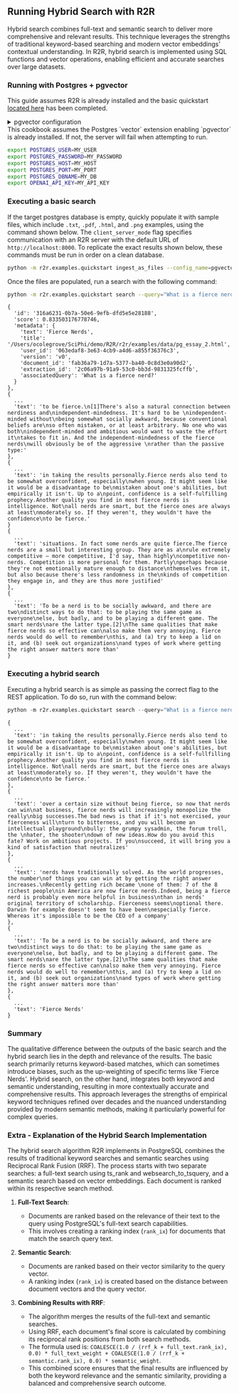
## Running Hybrid Search with R2R

Hybrid search combines full-text and semantic search to deliver more comprehensive and relevant results. This technique leverages the strengths of traditional keyword-based searching and modern vector embeddings' contextual understanding. In R2R, hybrid search is implemented using SQL functions and vector operations, enabling efficient and accurate searches over large datasets.

### Running with Postgres + pgvector

This guide assumes R2R is already installed and the basic quickstart [located here](/getting-started/quickstart) has been completed.


<details>
<summary>pgvector configuration</summary>


By default, R2R ships with hybrid search enabled when using PostgreSQL and pgvector as the vector database provider. To run R2R with Postgres, override the default `config.json` with settings like those shown below:

```json filename="pgvector.json"
{
  "vector_database": {
    "provider": "pgvector",
    "collection_name": "vecs"
  }
}
```

These settings are provided by default in the config file located at `/examples/configs/pgvector.json`. In addition to selecting Postgres as a provider, set the following five Postgres-related environment variables to launch the R2R application with these settings. Execute the bash command shown below with the correct information:

</details>

<Callout>
This cookbook assumes the Postgres `vector` extension enabling `pgvector` is already installed. If not, the server will fail when attempting to run.
</Callout>


```bash filename="bash" copy
export POSTGRES_USER=MY_USER
export POSTGRES_PASSWORD=MY_PASSWORD
export POSTGRES_HOST=MY_HOST
export POSTGRES_PORT=MY_PORT
export POSTGRES_DBNAME=MY_DB
export OPENAI_API_KEY=MY_API_KEY
```

### Executing a basic search

If the target postgres database is empty, quickly populate it with sample files, which include `.txt`, `.pdf`, `.html`, and `.png` examples, using the command shown below. The `client_server_mode` flag specifies communication with an R2R server with the default URL of `http://localhost:8000`. To replicate the exact results shown below, these commands must be run in order on a clean database.

```bash filename="bash" copy
python -m r2r.examples.quickstart ingest_as_files --config_name=pgvector
```

Once the files are populated, run a search with the following command:

```bash filename="bash" copy
python -m r2r.examples.quickstart search --query="What is a fierce nerd?" --config_name=pgvector
```

```plaintext
{
  'id': '316a6231-0b7a-50e6-9efb-dfd5e5e28188', 
  'score': 0.833503176778746, 
  'metadata': {
    'text': 'Fierce Nerds', 
    'title': '/Users/ocolegrove/SciPhi/demo/R2R/r2r/examples/data/pg_essay_2.html', 
    'user_id': '063edaf8-3e63-4cb9-a4d6-a855f36376c3', 
    'version': 'v0', 
    'document_id': 'fab36a79-1d7a-5377-ba40-0c8d3e0a90d2', 
    'extraction_id': '2c06a97b-91a9-53c0-bb3d-9831325fcffb', 
    'associatedQuery': 'What is a fierce nerd?'
  }
},
{
  ...
  'text': 'to be fierce.\n[1]There's also a natural connection between nerdiness and\nindependent-mindedness. It's hard to be \nindependent-minded without\nbeing somewhat socially awkward, because conventional beliefs are\nso often mistaken, or at least arbitrary. No one who was both\nindependent-minded and ambitious would want to waste the effort it\ntakes to fit in. And the independent-mindedness of the fierce nerds\nwill obviously be of the aggressive \nrather than the passive type:'
},
{
  ...
  'text': 'in taking the results personally.Fierce nerds also tend to be somewhat overconfident, especially\nwhen young. It might seem like it would be a disadvantage to be\nmistaken about one's abilities, but empirically it isn't. Up to a\npoint, confidence is a self-fulfilling prophecy.Another quality you find in most fierce nerds is intelligence. Not\nall nerds are smart, but the fierce ones are always at least\nmoderately so. If they weren't, they wouldn't have the confidence\nto be fierce.'
}
{
  ...
  'text': 'situations. In fact some nerds are quite fierce.The fierce nerds are a small but interesting group. They are as a\nrule extremely competitive — more competitive, I'd say, than highly\ncompetitive non-nerds. Competition is more personal for them. Partly\nperhaps because they're not emotionally mature enough to distance\nthemselves from it, but also because there's less randomness in the\nkinds of competition they engage in, and they are thus more justified'
},
{
  ...
  'text': 'To be a nerd is to be socially awkward, and there are two\ndistinct ways to do that: to be playing the same game as everyone\nelse, but badly, and to be playing a different game. The smart nerds\nare the latter type.[2]\nThe same qualities that make fierce nerds so effective can\nalso make them very annoying. Fierce nerds would do well to remember\nthis, and (a) try to keep a lid on it, and (b) seek out organizations\nand types of work where getting the right answer matters more than'
}
```


### Executing a hybrid search

Executing a hybrid search is as simple as passing the correct flag to the REST application. To do so, run with the command below:

```python filename="bash" copy
python -m r2r.examples.quickstart search --query="What is a fierce nerd?" --config_name=pgvector  --do_hybrid_search
```

```plaintext
{
  ...
  'text': 'in taking the results personally.Fierce nerds also tend to be somewhat overconfident, especially\nwhen young. It might seem like it would be a disadvantage to be\nmistaken about one's abilities, but empirically it isn't. Up to a\npoint, confidence is a self-fullfilling prophecy.Another quality you find in most fierce nerds is intelligence. Not\nall nerds are smart, but the fierce ones are always at least\nmoderately so. If they weren't, they wouldn't have the confidence\nto be fierce.'
},
{
  ...
  'text': 'over a certain size without being fierce, so now that nerds can win\nat business, fierce nerds will increasingly monopolize the really\nbig successes.The bad news is that if it's not exercised, your fierceness will\nturn to bitterness, and you will become an intellectual playground\nbully: the grumpy sysadmin, the forum troll, the \nhater, the shooter\ndown of new ideas.How do you avoid this fate? Work on ambitious projects. If you\nsucceed, it will bring you a kind of satisfaction that neutralizes'
},
{
  ...
  'text': 'nerds have traditionally solved. As the world progresses, the number\nof things you can win at by getting the right answer increases.\nRecently getting rich became \none of them: 7 of the 8 richest people\nin America are now fierce nerds.Indeed, being a fierce nerd is probably even more helpful in business\nthan in nerds' original territory of scholarship. Fierceness seems\noptional there. Darwin for example doesn't seem to have been\nespecially fierce. Whereas it's impossible to be the CEO of a company'
},
{
  ...
  'text': 'To be a nerd is to be socially awkward, and there are two\ndistinct ways to do that: to be playing the same game as everyone\nelse, but badly, and to be playing a different game. The smart nerds\nare the latter type.[2]\nThe same qualities that make fierce nerds so effective can\nalso make them very annoying. Fierce nerds would do well to remember\nthis, and (a) try to keep a lid on it, and (b) seek out organizations\nand types of work where getting the right answer matters more than'
},
{
  ...
  'text': 'Fierce Nerds'
}
```

### Summary

The qualitative difference between the outputs of the basic search and the hybrid search lies in the depth and relevance of the results. The basic search primarily returns keyword-based matches, which can sometimes introduce biases, such as the up-weighting of specific terms like 'Fierce Nerds'. Hybrid search, on the other hand, integrates both keyword and semantic understanding, resulting in more contextually accurate and comprehensive results. This approach leverages the strengths of empirical keyword techniques refined over decades and the nuanced understanding provided by modern semantic methods, making it particularly powerful for complex queries.


### Extra - Explanation of the Hybrid Search Implementation
The hybrid search algorithm R2R implements in PostgreSQL combines the results of traditional keyword searches and semantic searches using Reciprocal Rank Fusion (RRF). The process starts with two separate searches: a full-text search using ts_rank and websearch_to_tsquery, and a semantic search based on vector embeddings. Each document is ranked within its respective search method.

1. **Full-Text Search**:
   - Documents are ranked based on the relevance of their text to the query using PostgreSQL's full-text search capabilities.
   - This involves creating a ranking index (`rank_ix`) for documents that match the search query text.

2. **Semantic Search**:
   - Documents are ranked based on their vector similarity to the query vector.
   - A ranking index (`rank_ix`) is created based on the distance between document vectors and the query vector.

3. **Combining Results with RRF**:
   - The algorithm merges the results of the full-text and semantic searches.
   - Using RRF, each document's final score is calculated by combining its reciprocal rank positions from both search methods.
   - The formula used is: `COALESCE(1.0 / (rrf_k + full_text.rank_ix), 0.0) * full_text_weight + COALESCE(1.0 / (rrf_k + semantic.rank_ix), 0.0) * semantic_weight`.
   - This combined score ensures that the final results are influenced by both the keyword relevance and the semantic similarity, providing a balanced and comprehensive search outcome.
